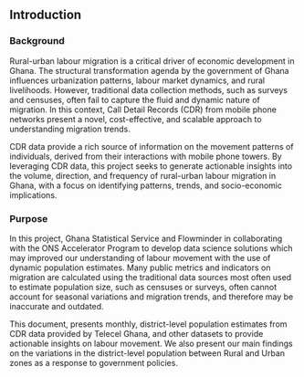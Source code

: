 ## Introduction
### Background

Rural-urban labour migration is a critical driver of economic development in Ghana. The structural transformation agenda by the government of Ghana influences urbanization patterns, labour market dynamics, and rural livelihoods. However, traditional data collection methods, such as surveys and censuses, often fail to capture the fluid and dynamic nature of migration. In this context, Call Detail Records (CDR) from mobile phone networks present a novel, cost-effective, and scalable approach to understanding migration trends.

CDR data provide a rich source of information on the movement patterns of individuals, derived from their interactions with mobile phone towers. By leveraging CDR data, this project seeks to generate actionable insights into the volume, direction, and frequency of rural-urban labour migration in Ghana, with a focus on identifying patterns, trends, and socio-economic implications.


### Purpose

In this project, Ghana Statistical Service and Flowminder in collaborating with the ONS Accelerator Program to develop data science solutions which may improved our understanding of labour movement with the use of dynamic population estimates. Many public metrics and indicators on migration are calculated using the traditional data sources most often used to estimate population size, such as censuses or surveys, often cannot account for seasonal variations and migration trends, and therefore may be inaccurate and outdated.

This document, presents monthly, district-level population estimates from CDR data provided by Telecel Ghana, and other datasets to provide actionable insights on labour movement. We also present our main findings on the variations in the district-level population between Rural and Urban zones as a response to government policies.
